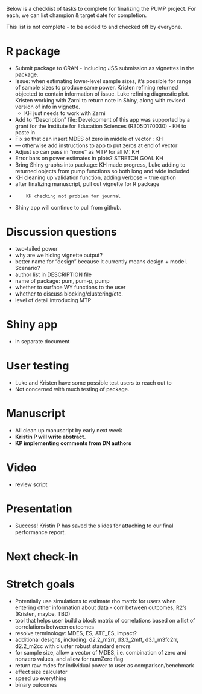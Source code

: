 Below is a checklist of tasks to complete for finalizing the PUMP project. For each, we can list champion & target date for completion. 

This list is not complete - to be added to and checked off by everyone.

# R package
- Submit package to CRAN - including JSS submission as vignettes in the package. 
- Issue: when estimating lower-level sample sizes, it's possible for range of sample sizes to produce same power. Kristen refining returned objected to contain information of issue. Luke refining diagnostic plot. Kristen working with Zarni to return note in Shiny, along with revised version of info in vignette. 
     - KH just needs to work with Zarni
- Add to "Description" file: Development of this app was supported by a grant for the Institute for Education Sciences (R305D170030)
          - KH to paste in
- Fix so that can insert MDES of zero in middle of vector : KH
- --- otherwise add instructions to app to put zeros at end of vector
- Adjust so can pass in "none" as MTP for all M: KH
- Error bars on power estimates in plots? STRETCH GOAL KH
- Bring Shiny graphs into package: KH made progress, Luke adding to returned objects from pump functions so both long and wide included
- KH cleaning up validation function, adding verbose = true option
- after finalizing manuscript, pull out vignette for R package
-         KH checking not problem for journal
- Shiny app will continue to pull from github. 


# Discussion questions

- two-tailed power
- why are we hiding vignette output?
- better name for "design" because it currently means design + model. Scenario?
- author list in DESCRIPTION file
- name of package: pum, pum-p, pump
- whether to surface WY functions to the user
- whether to discuss blocking/clustering/etc.
- level of detail introducing MTP

# Shiny app
- in separate document

# User testing
- Luke and Kristen have some possible test users to reach out to
- Not concerned with much testing of package.

# Manuscript
- All clean up manuscript by early next week
- **Kristin P will write abstract.**
- **KP implementing comments from DN authors**

# Video
- review script

# Presentation
- Success! Kristin P has saved the slides for attaching to our final performance report. 

# Next check-in

# Stretch goals
- Potentially use simulations to estimate rho matrix for users when entering other information about data - corr between outcomes, R2's (Kristen, maybe, TBD)
- tool that helps user build a block matrix of correlations based on a list of correlations between outcomes
- resolve terminology: MDES, ES, ATE_ES, impact?
- additional designs, including: d2.2_m2rr, d3.3_2mff, d3.1_m3fc2rr, d2.2_m2cc with cluster robust standard errors
- for sample size, allow a vector of MDES, i.e. combination of zero and nonzero values, and allow for numZero flag
- return raw mdes for individual power to user as comparison/benchmark
- effect size calculator
- speed up everything
- binary outcomes


